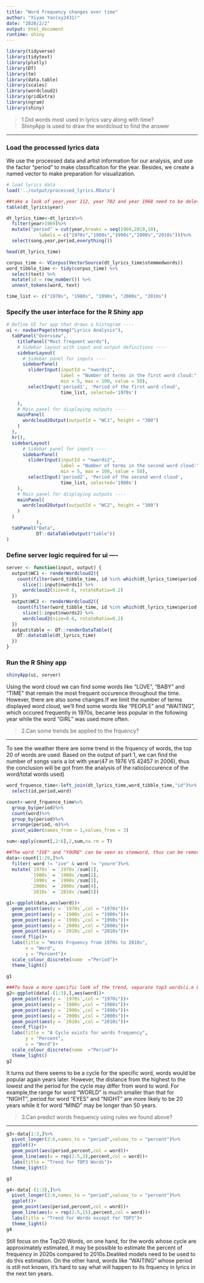```yaml
---
title: "Word frequency changes over time"
author: "Xiyao Yan(xy2431)"
date: "2020/2/2"
output: html_document
runtime: shiny
---
```



```r
library(tidyverse)
library(tidytext)
library(plotly)
library(DT)
library(tm)
library(data.table)
library(scales)
library(wordcloud2)
library(gridExtra)
library(ngram)
library(shiny) 
```


> 1.Did words most used in lyrics vary along with time?  
    ShinyApp is used to draw the wordcloud to find the answer

***

### Load the processed lyrics data

We use the processed data and artist information for our analysis, and use the factor "period" to make classificaiton for the year. Besides, we create a named vector to make preparation for visualization.

```r
# load lyrics data
load('../output/processed_lyrics.RData') 

##take a look of year,year 112, year 702 and year 1968 need to be deleted
table(dt_lyrics$year) 

dt_lyrics_time<-dt_lyrics%>%
  filter(year>1969)%>%
  mutate("period" = cut(year,breaks = seq(1969,2019,10),
            labels = c("1970s","1980s","1990s","2000s","2010s")))%>%
  select(song,year,period,everything())

head(dt_lyrics_time)

corpus_time <- VCorpus(VectorSource(dt_lyrics_time$stemmedwords))
word_tibble_time <- tidy(corpus_time) %>%
  select(text) %>%
  mutate(id = row_number()) %>%
  unnest_tokens(word, text)

time_list <- c("1970s", "1980s", "1990s", "2000s", "2010s")
```


### Specify the user interface for the R Shiny app
```r
# Define UI for app that draws a histogram ----
ui <- navbarPage(strong("Lyrics Analysis"),
  tabPanel("Overview",
    titlePanel("Most frequent words"),
    # Sidebar layout with input and output definitions ----
    sidebarLayout(
      # Sidebar panel for inputs ----
      sidebarPanel(
        sliderInput(inputId = "nwords1",
                    label = "Number of terms in the first word cloud:",
                    min = 5, max = 100, value = 50),
        selectInput('period1', 'Period of the first word cloud', 
                    time_list, selected='1970s')

    ),
    # Main panel for displaying outputs ----
    mainPanel(
      wordcloud2Output(outputId = "WC1", height = "300")
    )
  ),
  hr(),
  sidebarLayout(
      # Sidebar panel for inputs ----
      sidebarPanel(
        sliderInput(inputId = "nwords2",
                    label = "Number of terms in the second word cloud:",
                    min = 5, max = 100, value = 50),
        selectInput('period2', 'Period of the second word cloud', 
                    time_list, selected='1980s')
    ),
    # Main panel for displaying outputs ----
    mainPanel(
      wordcloud2Output(outputId = "WC2", height = "300")
    )
  )
           ),
  tabPanel("Data", 
           DT::dataTableOutput("table"))
)
```


### Define server logic required for ui ----
```r
server <- function(input, output) {
  output$WC1 <- renderWordcloud2({
    count(filter(word_tibble_time, id %in% which(dt_lyrics_time$period == input$period1)), word, sort = TRUE) %>%
      slice(1:input$nwords1) %>%
      wordcloud2(size=0.6, rotateRatio=0.2)
  })
  output$WC2 <- renderWordcloud2({
    count(filter(word_tibble_time, id %in% which(dt_lyrics_time$period == input$period2)), word, sort = TRUE) %>%
      slice(1:input$nwords2) %>%
      wordcloud2(size=0.6, rotateRatio=0.2)
  })
  output$table <- DT::renderDataTable({
    DT::datatable(dt_lyrics_time)
  })
}
```


### Run the R Shiny app

```r
shinyApp(ui, server)
```

Using the word cloud we can find some words like "LOVE", "BABY" and "TIME" that remain the most frequent occurence throughout the time. However, there are also some changes.If we limit the number of terms displayed word cloud, we'll find some words like "PEOPLE" and "WAITING", which occured frequently in 1970s, became less popular in the following year while the word "GIRL" was used more often.  


> 2.Can some trends be applied to the frquency?  

***

To see the weather there are some trend in the frquency of words, the top 20 of words are used. Based on the output of part 1, we can find the number of songs varis a lot with year(47 in 1976 VS 42457 in 2006), thus the conclusion will be got from the analysis of the ratio(occurence of the word/total words used)
```r
word_frquence_time<-left_join(dt_lyrics_time,word_tibble_time,"id")%>%
  select(id,period,word)

count<-word_frquence_time%>%
  group_by(period)%>%
  count(word)%>%
  group_by(period)%>%
  arrange(period,-n)%>%
  pivot_wider(names_from = 1,values_from = 3)

sum<-apply(count[,2:6],2,sum,na.rm = T)

##The word "IVE" and "YOURE" can be seen as stemword, thus can be removed from the data. 
data<-count[1:20,]%>%
  filter( word != "ive" & word != "youre")%>%
  mutate(`1970s` = `1970s`/sum[1],
         `1980s` = `1980s`/sum[2],
         `1990s` = `1990s`/sum[3],
         `2000s` = `2000s`/sum[4],
         `2010s` = `2010s`/sum[5])

g1<-ggplot(data,aes(word))+
  geom_point(aes(y = `1970s`,col = "1970s"))+
  geom_point(aes(y = `1980s`,col = "1980s"))+
  geom_point(aes(y = `1990s`,col = "1990s"))+
  geom_point(aes(y = `2000s`,col = "2000s"))+
  geom_point(aes(y = `2010s`,col = "2010s"))+
  coord_flip()+
  labs(title = "Words Frquency from 1970s to 2010s",
       x = "Word",
       y = "Percent")+
  scale_colour_discrete(name  ="Period")+
  theme_light()
  
g1

###To have a more specific look of the trend, separate top3 words(i.e LOVE, BABY AND TIME) from others to have two new graphs.
g2<-ggplot(data[-(1:3),],aes(word))+
  geom_point(aes(y = `1970s`,col = "1970s"))+
  geom_point(aes(y = `1980s`,col = "1980s"))+
  geom_point(aes(y = `1990s`,col = "1990s"))+
  geom_point(aes(y = `2000s`,col = "2000s"))+
  geom_point(aes(y = `2010s`,col = "2010s"))+
  coord_flip()+
  labs(title = "A Cycle exists for words frequency",
       y = "Percent",
       x = "Word")+
  scale_colour_discrete(name  ="Period")+
  theme_light()
g2

```

It turns out there seems to be a cycle for the specific word, words would be popular again years later. However, the distance from the highest to the lowest and the period for the cycle may differ from word to word. For example,the range for word "WORLD" is much smaller than that for "NIGHT", period for word "EYES" and "NIGHT" are more likely to be 20 years while it for word "MIND" may be longer than 50 years.


> 3.Can predict words frequency using rules we found above?  

***

```r

g3<-data[1:3,]%>%
  pivot_longer(2:6,names_to = "period",values_to = "percent")%>%
  ggplot()+
  geom_point(aes(period,percent,col = word))+
  geom_line(aes(x = rep(1:5,3),percent,col = word))+
  labs(title = "Trend for TOP3 Words")+
  theme_light()

g3

g4<-data[-(1:3),]%>%
  pivot_longer(2:6,names_to = "period",values_to = "percent")%>%
  ggplot()+
  geom_point(aes(period,percent,col = word))+
  geom_line(aes(x = rep(1:5,15),percent,col = word))+
  labs(title = "Trend for Words except for TOP3")+
  theme_light()
g4

```

Still focus on the Top20 Words, on one hand, for the words whose cycle are approximately estimated, it may be possible to estimate the percent of frequency in 2020s compared to 2010s.Deatiled models need to be used to do this estimation. On the other hand, words like "WAITING" whose period is still not known, it's hard to say what will happen to its frquency in lyrics in the next ten years.
